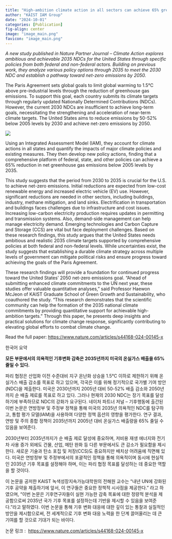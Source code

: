 ```yaml
---
title: "High-ambition climate action in all sectors can achieve 65% greenhouse gas emissions reduction in the United States by 2035"
author: "KAIST IAM Group"
date: "2024-10-01"
categories: [Publication]
fig-align: center
image: "image_main.png"
favicon: "image_main.png"
---
```


*A new study published in Nature Partner Journal – Climate Action explores ambitious and achievable 2035 NDCs for the United States through specific policies from both federal and non-federal actors.* *Building on previous work, they analyze various policy options through 2035 to meet the 2030 NDC and establish a pathway toward net-zero emissions by 2050.*

The Paris Agreement sets global goals to limit global warming to 1.5°C above pre-industrial levels through the reduction of greenhouse gas emissions. To support this goal, each country submits its climate targets through regularly updated Nationally Determined Contributions (NDCs). However, the current 2030 NDCs are insufficient to achieve long-term goals, necessitating the strengthening and acceleration of near-term climate targets. The United States aims to reduce emissions by 50-52% below 2005 levels by 2030 and achieve net-zero emissions by 2050.

![](image_main.png){fig-align="center"}

Using an Integrated Assessment Model (IAM), they account for climate actions in all states and quantify the impacts of major climate policies and existing measures. They then develop new policy actions, finding that a comprehensive platform of federal, state, and other policies can achieve a 65% reduction in net greenhouse gas emissions below 2005 levels by 2035.

This study suggests that the period from 2030 to 2035 is crucial for the U.S. to achieve net-zero emissions. Initial reductions are expected from low-cost renewable energy and increased electric vehicle (EV) use. However, significant reductions are needed in other sectors, including buildings, industry, methane mitigation, and land sinks. Electrification in transportation and buildings faces challenges due to infrastructure and cost issues. Increasing low-carbon electricity production requires updates in permitting and transmission systems. Also, demand-side management can help manage electricity demand. Emerging technologies and Carbon Capture and Storage (CCS) are vital but face deployment challenges. Based on these research findings, this study argues that the United States needs ambitious and realistic 2035 climate targets supported by comprehensive policies at both federal and non-federal levels. While uncertainties exist, the study suggests that establishing a durable climate strategy across multiple levels of government can mitigate political risks and ensure progress toward achieving the goals of the Paris Agreement.

These research findings will provide a foundation for continued progress toward the United States' 2050 net-zero emissions goal. "Ahead of submitting enhanced climate commitments to the UN next year, these studies offer valuable quantitative analyses," said Professor Haewon McJeon of KAIST Graduate School of Green Growth and Sustainability, who coauthored the study. "This research demonstrates that the scientific community can help the formation of the 2035 national climate commitments by providing quantitative support for achievable high-ambition targets." Through this paper, he presents deep insights and practical solutions for climate change response, significantly contributing to elevating global efforts to combat climate change. 

Read the full paper: <https://www.nature.com/articles/s44168-024-00145-x>

한국어 요약

**모든 부문에서의 의욕적인 기후변화 감축은 2035년까지 미국의 온실가스 배출을 65% 줄일 수 있다.**

파리 협정은 산업화 이전 수준대비 지구 온난화 상승을 1.5°C 이하로 제한하기 위해 온실가스 배출 감소를 목표로 하고 있으며, 각국은 이를 위해 정기적으로 국가별 기여 방안(NDC)을 제출한다. 미국은 2030년까지 2005년 대비 50-52% 배출 감소와 2050년까지 순 배출 제로를 목표로 하고 있다. 그러나 현재의 2030 NDC는 장기 목표를 달성하기에 부족하므로 NDC의 강화가 요구된다. 네이처 파트너 저널 – 기후행동에 출간된 이번 논문은 연방정부 및 주정부 정책을 통해 미국의 2035년 의욕적인 NDC를 탐구하고, 통합 평가 모델(IAM)을 사용하여 다양한 정책 옵션의 영향을 평가한다. 연구 결과, 연방 및 주의 종합 정책이 2035년까지 2005년 대비 온실가스 배출량을 65% 줄일 수 있음을 보여준다.

2030년부터 2035년까지가 순 배출 제로 달성에 중요하며, 저비용 재생 에너지와 전기차 사용 증가 외에도 건물, 산업, 메탄 완화 등 다른 부문에서도 큰 감소가 필요함을 제시한다. 새로운 기술과 탄소 포집 및 저장(CCS)도 중요하지만 배치상 어려움에 직면해 있다. 미국은 연방정부 및 주정부에서의 포괄적인 정책을 통해 의욕적이며 동시에 현실적인 2035년 기후 목표를 설정해야 하며, 이는 파리 협정 목표를 달성하는 데 중요한 역할을 할 것이다.

이 논문을 공저한 KAIST 녹색성장지속가능대학원의 전해원 교수는 "내년 UN에 강화된 기후 공약을 제출하기에 앞서, 이 연구들은 중요한 정책적 시사점을 제공한다." 라고 하였으며, "이번 논문은 기후연구자들이 실현 가능한 감축 목표에 대한 정량적 분석을 제공함으로써 2035년 국가 기후 목표를 설정하는데 기반을 제시할 수 있음을 보여준다."라고 말하였다. 이번 논문을 통해 기후 변화 대응에 대한 깊이 있는 통찰과 실질적인 방안을 제시함으로써, 전 세계적으로 기후 변화 대응 노력을 한 단계 끌어올리는 데 큰 기여를 할 것으로 기대가 되는 바이다.

논문 링크 :  <https://www.nature.com/articles/s44168-024-00145-x>
